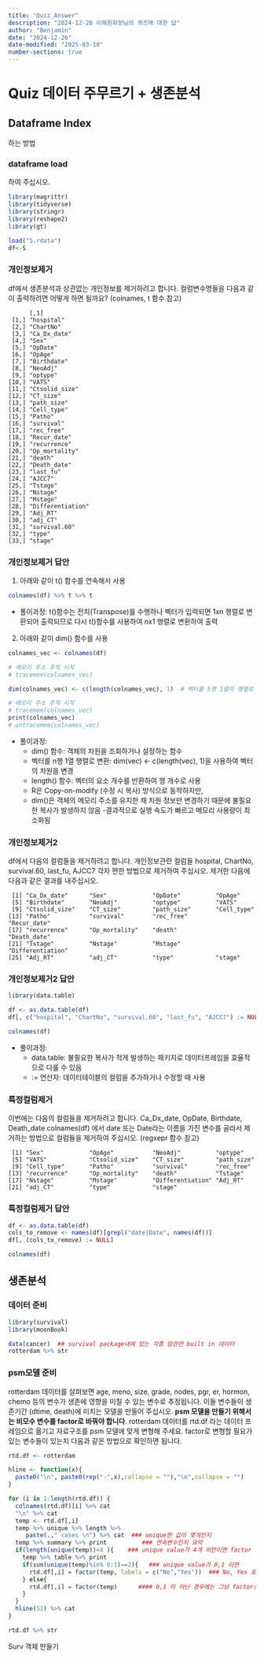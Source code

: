 ```yaml
---
title: "Quiz_Answer"
description: "2024-12-26 이해원회장님의 퀴즈에 대한 답"
author: "Benjamin"
date: "2024-12-26"
date-modified: "2025-03-10"
number-sections: true
---
```


# Quiz 데이터 주무르기 + 생존분석

## Dataframe Index
하는 방법

### dataframe load
하여 주십시오.

```r

library(magrittr)
library(tidyverse)
library(stringr)
library(reshape2)
library(gt)

load("S.rdata")
df<-S
```


### 개인정보제거
df에서 생존분석과 상관없는 개인정보를 제거하려고 합니다. 컬럼변수명들을 다음과 같이 출력하려면 어떻게 하면 될까요? (colnames, t 함수 참고)

```
      [,1]             
 [1,] "hospital"       
 [2,] "ChartNo"        
 [3,] "Ca_Dx_date"     
 [4,] "Sex"            
 [5,] "OpDate"         
 [6,] "OpAge"          
 [7,] "Birthdate"      
 [8,] "NeoAdj"         
 [9,] "optype"         
[10,] "VATS"           
[11,] "Ctsolid_size"   
[12,] "CT_size"        
[13,] "path_size"      
[14,] "Cell_type"      
[15,] "Patho"          
[16,] "survival"       
[17,] "rec_free"       
[18,] "Recur_date"     
[19,] "recurrence"     
[20,] "Op_mortality"   
[21,] "death"          
[22,] "Death_date"     
[23,] "last_fu"        
[24,] "AJCC7"          
[25,] "Tstage"         
[26,] "Nstage"         
[27,] "Mstage"         
[28,] "Differentiation"
[29,] "Adj_RT"         
[30,] "adj_CT"         
[31,] "survival.60"    
[32,] "type"           
[33,] "stage"  
```


### 개인정보제거 답안

1.  아래와 같이 t() 함수를 연속해서 사용

```r
colnames(df) %>% t %>% t
```

-   풀이과정: t()함수는 전치(Transpose)를 수행하나 벡터가 입력되면 1xn 행렬로 변환되어 출력되므로 다시 t()함수를 사용하여 nx1 행렬로 변환하여 출력

2.  아래와 같이 dim() 함수를 사용

```r

colnames_vec <- colnames(df)

# 메모리 주소 추적 시작
# tracemem(colnames_vec)

dim(colnames_vec) <- c(length(colnames_vec), 1)  # 벡터를 5행 1열의 행렬로 변환

# 메모리 주소 추적 시작
# tracemem(colnames_vec)
print(colnames_vec)
# untracemem(colnames_vec)
```

-   풀이과정:
    -   dim() 함수: 객체의 차원을 조회하거나 설정하는 함수
    -   벡터를 n행 1열 행렬로 변환: dim(vec) \<- c(length(vec), 1)을 사용하여 벡터의 차원을 변경
    -   length() 함수: 벡터의 요소 개수를 반환하여 행 개수로 사용
    -   R은 Copy-on-modify (수정 시 복사) 방식으로 동작하지만,
    -   dim()은 객체의 메모리 주소를 유지한 채 차원 정보만 변경하기 때문에 불필요한 복사가 발생하지 않음 -결과적으로 실행 속도가 빠르고 메모리 사용량이 최소화됨

### 개인정보제거2
df에서 다음의 컬럼들을 제거하려고 합니다.
개인정보관련 컬럼들 
hospital, ChartNo, survival.60, last_fu, AJCC7 
각자 편한 방법으로 제거하여 주십시오. 
제거한 다음에 다음과 같은 결과를 내주십시오. 

```
 [1] "Ca_Dx_date"      "Sex"             "OpDate"          "OpAge"          
 [5] "Birthdate"       "NeoAdj"          "optype"          "VATS"           
 [9] "Ctsolid_size"    "CT_size"         "path_size"       "Cell_type"      
[13] "Patho"           "survival"        "rec_free"        "Recur_date"     
[17] "recurrence"      "Op_mortality"    "death"           "Death_date"     
[21] "Tstage"          "Nstage"          "Mstage"          "Differentiation"
[25] "Adj_RT"          "adj_CT"          "type"            "stage"
```


### 개인정보제거2 답안

```r
library(data.table)

df <- as.data.table(df)
df[, c("hospital", "ChartNo", "survival.60", "last_fu", "AJCC7") := NULL]

colnames(df)


```

-   풀이과정:
    -   data.table: 불필요한 복사가 적게 발생하는 패키지로 데이터프레임을 효율적으로 다룰 수 있음
    -   := 연산자: 데이터테이블의 컬럼을 추가하거나 수정할 때 사용
    

### 특정컬럼제거
이번에는 다음의 컬럼들을 제거하려고 합니다. 
Ca_Dx_date, OpDate, Birthdate, Death_date 
colnames(df) 에서 date 또는 Date라는 이름을 가진 변수를 골라서 제거하는 방법으로 컬럼들을 제거하여 주십시오. (regxepr 함수 참고)

```
 [1] "Sex"             "OpAge"           "NeoAdj"          "optype"         
 [5] "VATS"            "Ctsolid_size"    "CT_size"         "path_size"      
 [9] "Cell_type"       "Patho"           "survival"        "rec_free"       
[13] "recurrence"      "Op_mortality"    "death"           "Tstage"         
[17] "Nstage"          "Mstage"          "Differentiation" "Adj_RT"         
[21] "adj_CT"          "type"            "stage"  
```

### 특정컬럼제거 답안

```r
df <- as.data.table(df)
cols_to_remove <- names(df)[grepl("date|Date", names(df))]
df[, (cols_to_remove) := NULL]

colnames(df)
```


## 생존분석

### 데이터 준비 

```r

library(survival)
library(moonBook)

data(cancer)  ## survival package내에 있는 각종 암관련 built in 데이터
rotterdam %>% str

```

### psm모델 준비
rotterdam 데이터를 살펴보면 age, meno, size, grade, nodes, pgr, er, hormon, chemo 등의 변수가 생존에 영향을 미칠 수 있는 변수로 추정됩니다. 이들 변수들이 생존기간 (dtime, death)에 미치는 모델을 만들어 주십시오.
**psm 모델을 만들기 위해서는 비모수 변수를 factor로 바꿔야 합니다**. rotterdam 데이터를 rtd.df 라는 데이터 프레임으로 옮기고 자료구조를 psm 모델에 맞게 변형해 주세요. factor로 변형할 필요가 있는 변수들이 있는지 다음과 같은 방법으로 확인하면 됩니다.

```r

rtd.df <- rotterdam

hline <- function(x){
  paste0("\n", paste0(rep("-",x),collapse = ""),"\n",collapse = "")
}

for (i in 1:length(rtd.df)) {
  colnames(rtd.df)[i] %>% cat
  "\n" %>% cat
  temp <- rtd.df[,i]
  temp %>% unique %>% length %>%
     paste(.," cases \n") %>% cat  ### unique한 값이 몇개인지
  temp %>% summary %>% print          ### 연속변수인지 요약
  if(length(unique(temp))<4 ){    ### unique value가 4개 미만이면 factor
    temp %>% table %>% print
    if(sum(unique(temp)%in% 0:1)==2){   ### unique value가 0,1 이면
      rtd.df[,i] = factor(temp, labels = c("No","Yes"))  ### No, Yes 로 자동변환
    } else{
      rtd.df[,i] = factor(temp)      #### 0,1 이 아닌 경우에는 그냥 factor로
    }
  }
  hline(52) %>% cat
}
```

```r
rtd.df %>% str
```
Surv 객체 만들기




